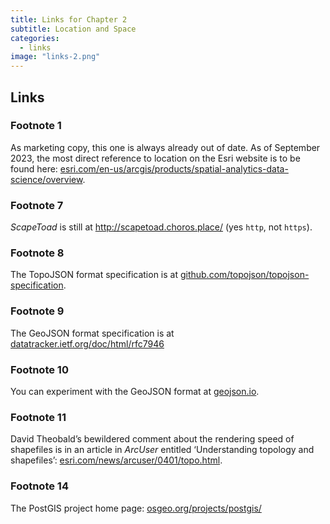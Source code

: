 ```yaml
---
title: Links for Chapter 2
subtitle: Location and Space
categories:
  - links
image: "links-2.png"
---
```


## Links 
### Footnote 1 
As marketing copy, this one is always already out of date. As of September 2023, the most direct reference to location on the Esri website is to be found here: [esri.com/en-us/arcgis/products/spatial-analytics-data-science/overview](https://www.esri.com/en-us/arcgis/products/spatial-analytics-data-science/overview). 

### Footnote 7 
_ScapeToad_ is still at [http://scapetoad.choros.place/](http://scapetoad.choros.place/) (yes `http`, not `https`).

### Footnote 8
The TopoJSON format specification is at [github.com/topojson/topojson-specification](https://github.com/topojson/topojson-specification).

### Footnote 9
The GeoJSON format specification is at [datatracker.ietf.org/doc/html/rfc7946](https://datatracker.ietf.org/doc/html/rfc7946)

### Footnote 10 
You can experiment with the GeoJSON format at [geojson.io](https://geojson.io/).

### Footnote 11 
David Theobald's bewildered comment about the rendering speed of shapefiles is in an article in _ArcUser_ entitled 'Understanding topology and shapefiles': [esri.com/news/arcuser/0401/topo.html](https://www.esri.com/news/arcuser/0401/topo.html).

### Footnote 14
The PostGIS project home page: [osgeo.org/projects/postgis/](https://www.osgeo.org/projects/postgis/)

